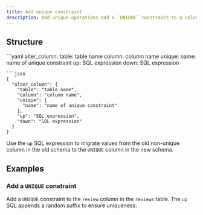 ```yaml
---
title: Add unique constraint
description: Add unique operations add a `UNIQUE` constraint to a column.
---
```


## Structure

<YamlJsonTabs>
```yaml
alter_column:
  table: table name
  column: column name
  unique:
    name: name of unique constraint
  up: SQL expression
  down: SQL expression

```
```json
{
  "alter_column": {
    "table": "table name",
    "column": "column name",
    "unique": {
      "name": "name of unique constraint"
    },
    "up": "SQL expression",
    "down": "SQL expression"
  }
}
```
</YamlJsonTabs>

Use the `up` SQL expression to migrate values from the old non-unique column in the old schema to the `UNIQUE` column in the new schema.

## Examples

### Add a `UNIQUE` constraint

Add a `UNIQUE` constraint to the `review` column in the `reviews` table. The `up` SQL appends a random suffix to ensure uniqueness:

<ExampleSnippet example="15_set_column_unique.yaml" languange="yaml" />
